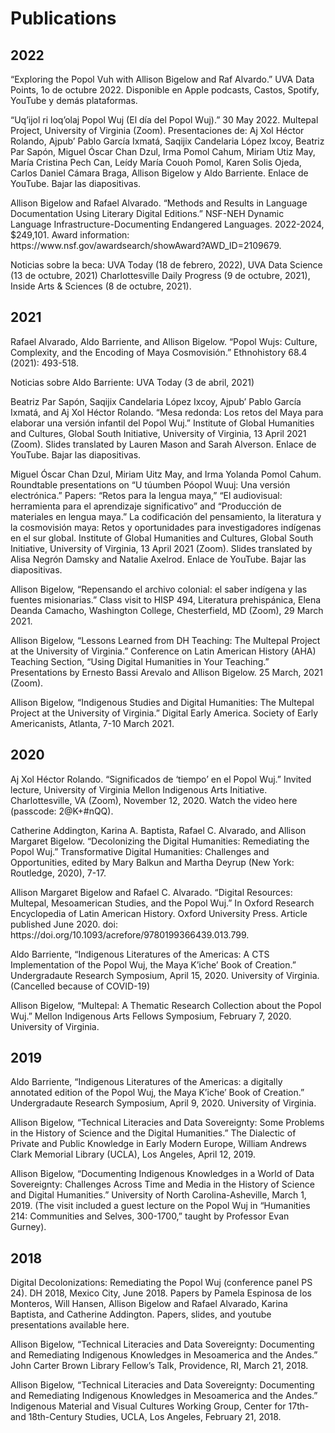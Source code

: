 # Publications

<!-- El equipo de investigadores del proyecto Multepal mantiene un activo ritmo de trabajo. Aquí mencionamos algunas actividades recientes, organizadas por año: -->

## 2022

"Exploring the Popol Vuh with Allison Bigelow and Raf Alvardo." UVA Data Points, 1o de octubre 2022. Disponible en Apple podcasts, Castos, Spotify, YouTube y demás plataformas.

“Uq’ijol ri loq’olaj Popol Wuj (El día del Popol Wuj).” 30 May 2022. Multepal Project, University of Virginia (Zoom). Presentaciones de: Aj Xol Héctor Rolando, Ajpub' Pablo García Ixmatá, Saqijix Candelaria López Ixcoy, Beatriz Par Sapón, Miguel Óscar Chan Dzul, Irma Pomol Cahum, Miriam Utiz May, María Cristina Pech Can, Leídy María Couoh Pomol, Karen Solis Ojeda, Carlos Daniel Cámara Braga, Allison Bigelow y Aldo Barriente. Enlace de YouTube. Bajar las diapositivas.

Allison Bigelow and Rafael Alvarado. "Methods and Results in Language Documentation Using Literary Digital Editions." NSF-NEH Dynamic Language Infrastructure-Documenting Endangered Languages. 2022-2024, $249,101. Award information: https://www.nsf.gov/awardsearch/showAward?AWD_ID=2109679.

Noticias sobre la beca: UVA Today (18 de febrero, 2022), UVA Data Science (13 de octubre, 2021) Charlottesville Daily Progress (9 de octubre, 2021), Inside Arts & Sciences (8 de octubre, 2021).

## 2021

Rafael Alvarado, Aldo Barriente, and Allison Bigelow. "Popol Wujs: Culture, Complexity, and the Encoding of Maya Cosmovisión." Ethnohistory 68.4 (2021): 493-518.

Noticias sobre Aldo Barriente: UVA Today (3 de abril, 2021)

Beatriz Par Sapón, Saqijix Candelaria López Ixcoy, Ajpub' Pablo García Ixmatá, and Aj Xol Héctor Rolando. “Mesa redonda: Los retos del Maya para elaborar una versión infantil del Popol Wuj." Institute of Global Humanities and Cultures, Global South Initiative, University of Virginia, 13 April 2021 (Zoom). Slides translated by Lauren Mason and Sarah Alverson. Enlace de YouTube. Bajar las diapositivas.

Miguel Óscar Chan Dzul, Miriam Uitz May, and Irma Yolanda Pomol Cahum. Roundtable presentations on "U túumben Póopol Wuuj: Una versión electrónica.” Papers: “Retos para la lengua maya,” “El audiovisual: herramienta para el aprendizaje significativo” and “Producción de materiales en lengua maya.” La codificación del pensamiento, la literatura y la cosmovisión maya: Retos y oportunidades para investigadores indígenas en el sur global. Institute of Global Humanities and Cultures, Global South Initiative, University of Virginia, 13 April 2021 (Zoom). Slides translated by Alisa Negrón Damsky and Natalie Axelrod. Enlace de YouTube. Bajar las diapositivas.

Allison Bigelow, “Repensando el archivo colonial: el saber indígena y las fuentes misionarias.” Class visit to HISP 494, Literatura prehispánica, Elena Deanda Camacho, Washington College, Chesterfield, MD (Zoom), 29 March 2021.

Allison Bigelow, “Lessons Learned from DH Teaching: The Multepal Project at the University of Virginia.” Conference on Latin American History (AHA) Teaching Section, “Using Digital Humanities in Your Teaching.” Presentations by Ernesto Bassi Arevalo and Allison Bigelow. 25 March, 2021 (Zoom).

Allison Bigelow, “Indigenous Studies and Digital Humanities: The Multepal Project at the University of Virginia.” Digital Early America. Society of Early Americanists, Atlanta, 7-10 March 2021.

## 2020

Aj Xol Héctor Rolando. "Significados de 'tiempo' en el Popol Wuj." Invited lecture, University of Virginia Mellon Indigenous Arts Initiative. Charlottesville, VA (Zoom), November 12, 2020. Watch the video here (passcode: 2@K+#nQQ).

Catherine Addington, Karina A. Baptista, Rafael C. Alvarado, and Allison Margaret Bigelow. “Decolonizing the Digital Humanities: Remediating the Popol Wuj.” Transformative Digital Humanities: Challenges and Opportunities, edited by Mary Balkun and Martha Deyrup (New York: Routledge, 2020), 7-17.

Allison Margaret Bigelow and Rafael C. Alvarado. “Digital Resources: Multepal, Mesoamerican Studies, and the Popol Wuj.” In Oxford Research Encyclopedia of Latin American History. Oxford University Press. Article published June 2020. doi: https://doi.org/10.1093/acrefore/9780199366439.013.799.

Aldo Barriente, "Indigenous Literatures of the Americas: A CTS Implementation of the Popol Wuj, the Maya K’iche’ Book of Creation." Undergradaute Research Symposium, April 15, 2020. University of Virginia. (Cancelled because of COVID-19)

Allison Bigelow, "Multepal: A Thematic Research Collection about the Popol Wuj." Mellon Indigenous Arts Fellows Symposium, February 7, 2020. University of Virginia.

## 2019

Aldo Barriente, "Indigenous Literatures of the Americas: a digitally annotated edition of the Popol Wuj, the Maya K’iche’ Book of Creation." Undergradaute Research Symposium, April 9, 2020. University of Virginia.

Allison Bigelow, “Technical Literacies and Data Sovereignty: Some Problems in the History of Science and the Digital Humanities.” The Dialectic of Private and Public Knowledge in Early Modern Europe, William Andrews Clark Memorial Library (UCLA), Los Angeles, April 12, 2019.

Allison Bigelow, “Documenting Indigenous Knowledges in a World of Data Sovereignty: Challenges Across Time and Media in the History of Science and Digital Humanities.” University of North Carolina-Asheville, March 1, 2019. (The visit included a guest lecture on the Popol Wuj in "Humanities 214: Communities and Selves, 300-1700," taught by Professor Evan Gurney).

## 2018

Digital Decolonizations: Remediating the Popol Wuj (conference panel PS 24). DH 2018, Mexico City, June 2018. Papers by Pamela Espinosa de los Monteros, Will Hansen, Allison Bigelow and Rafael Alvarado, Karina Baptista, and Catherine Addington. Papers, slides, and youtube presentations available here.

Allison Bigelow, “Technical Literacies and Data Sovereignty: Documenting and Remediating Indigenous Knowledges in Mesoamerica and the Andes.” John Carter Brown Library Fellow’s Talk, Providence, RI, March 21, 2018.

Allison Bigelow, “Technical Literacies and Data Sovereignty: Documenting and Remediating Indigenous Knowledges in Mesoamerica and the Andes.” Indigenous Material and Visual Cultures Working Group, Center for 17th- and 18th-Century Studies, UCLA, Los Angeles, February 21, 2018.